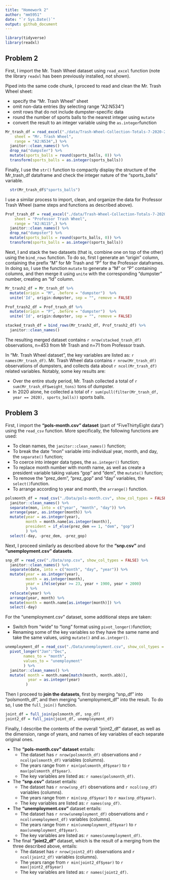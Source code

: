 ```yaml
---
title: "Homework 2"
author: "mm5951"
date: "`r Sys.Date()`"
output: github_document
---
```


```r
library(tidyverse)
library(readxl)
```

## Problem 2
First, I import the Mr. Trash Wheel dataset using `read_excel` function (note the library `readxl` has been previously installed, not shown).

Piped into the same code chunk, I proceed to read and clean the Mr. Trash Wheel sheet:

* specify the "Mr. Trash Wheel" sheet
* omit non-data entries (by selecting range "A2:N534")
* omit rows that do not include dumpster-specific data
* round the number of sports balls to the nearest integer using `mutate`
* convert the result to an integer variable using the `as.integer`function

```r
Mr_trash_df = read_excel("./data/Trash-Wheel-Collection-Totals-7-2020-2.xlsx",
    sheet = "Mr. Trash Wheel",
    range = "A2:N534",) %>% 
  janitor::clean_names() %>% 
  drop_na("dumpster") %>% 
  mutate(sports_balls = round(sports_balls, 0)) %>% 
  transform(sports_balls = as.integer(sports_balls)) 
```

Finally, I use the `str()` function to compactly display the structure of the Mr_trash_df dataframe and check the integer nature of the "sports_balls" variable.

```r
  str(Mr_trash_df$"sports_balls")
```

I use a similar process to import, clean, and organize the data for Professor Trash Wheel (same steps and functions as described above).

```r
Prof_trash_df = read_excel("./data/Trash-Wheel-Collection-Totals-7-2020-2.xlsx",
    sheet = "Professor Trash Wheel",
    range = "A2:N115",) %>%  
  janitor::clean_names() %>% 
  drop_na("dumpster") %>% 
  mutate(sports_balls = round(sports_balls, 0)) %>% 
  transform(sports_balls = as.integer(sports_balls))
```

Next, I and stack the two datasets (that is, combine one on top of the other) using the `bind_rows` function. To do so, first I generate an "origin" column, containing the prefix "M" for Mr Trash and "P" for the Professor dataframes. In doing so, I use the function `mutate` to generate a "M" or "P" containing columns, and then merge it using `unite` with the corresponding "dumpster" number, creating an "Id" column.

```r
Mr_trash2_df = Mr_trash_df %>% 
  mutate(origin = "M", .before = "dumpster")  %>% 
  unite('Id', origin:dumpster, sep = "", remove = FALSE)

Prof_trash2_df = Prof_trash_df %>% 
  mutate(origin = "P", .before = "dumpster")  %>% 
  unite('Id', origin:dumpster, sep = "", remove = FALSE)

stacked_trash_df = bind_rows(Mr_trash2_df, Prof_trash2_df) %>% 
  janitor::clean_names()
```

The resulting merged dataset contains `r nrow(stacked_trash_df)` observations, n=453 from Mr Trash and n=71 from Professor trash.

In "Mr. Trash Wheel dataset", the key variables are listed as: `r names(Mr_trash_df)`. Mr. Trash Wheel data contains `r nrow(Mr_trash_df)` observations of dumpsters, and collects data about `r ncol(Mr_trash_df)` related variables. Notably, some key results are:

* Over the entire study period, Mr. Trash collected a total of `r sum(Mr_trash_df$weight_tons)` tons of dumpster.
* In 2020 alone, he collected a total of `r sum(pull(filter(Mr_trash_df, year == 2020), sports_balls))` sports balls.


## Problem 3

First, I import the **"pols-month.csv" dataset** (part of "FiveThirtyEight data") using the `read_csv` function. More specifically, the following functions are used:

* To clean names, the `janitor::clean_names()` function;
* To break the date "mon" variable into individual year, month, and day, the `separate()` function;
* To coerce into integer data types, the `as.integer()` function;
* To replace month number with month name, as well as create a president variable taking values "gop" and "dem", the `mutate()` function;
* To remove the "prez_dem", "prez_gop" and "day" variables, the `select()`function.
* To arrange according to year and month, the `arrange()` function.

```r
polsmonth_df = read_csv("./Data/pols-month.csv", show_col_types = FALSE) %>%
  janitor::clean_names() %>%
  separate(mon, into = c("year", "month", "day")) %>%
  arrange(year, as.integer(month)) %>%
  mutate(year = as.integer(year),
         month = month.name[as.integer(month)],
         president = if_else(prez_dem == 1, "dem", "gop")
         ) %>%
  select(-day, -prez_dem, -prez_gop)
```

Next, I proceed similarly as described above for the **"snp.csv"** and **"unemployment.csv" datasets**.

```r
snp_df = read_csv("./Data/snp.csv", show_col_types = FALSE) %>%
  janitor::clean_names() %>%
  separate(date, into = c("month", "day", "year")) %>%
  mutate(year = as.integer(year),
         month = as.integer(month),
         year = ifelse(year >= 23, year + 1900, year + 2000)
         ) %>%
  relocate(year) %>%
  arrange(year, month) %>%
  mutate(month = month.name[as.integer(month)]) %>%
  select(-day)
```

For the "unemployment.csv" dataset, some additional steps are taken:

* Switch from “wide” to “long” format using `pivot_longer()`function; 
* Renaming some of the key variables so they have the same name and take the same values, using `mutate()` and `as.integer()`.

```r
unemployment_df = read_csv("./Data/unemployment.csv", show_col_types = FALSE) %>%
  pivot_longer("Jan":"Dec",
        names_to = "month",
        values_to = "unemployment"
        ) %>%
  janitor::clean_names() %>%
  mutate( month = month.name[match(month, month.abb)],
          year = as.integer(year)
         )
```

Then I proceed to **join the datasets**, first by merging "snp_df" into "polsmonth_df", and then merging "unemployment_df" into the result. To do so, I use the `full_join()` function.

```r
joint_df = full_join(polsmonth_df, snp_df)
joint2_df = full_join(joint_df, unemployment_df)
```

Finally, I describe the contents of the overall "joint2_df" dataset, as well as the dimension, range of years, and names of key variables of each separate original ones.

* The **"pols-month.csv" dataset** entails:
    -   The dataset has `r nrow(polsmonth_df)` observations and `r ncol(polsmonth_df)` variables (columns).
    -   The years range from `r min(polsmonth_df$year)` to `r max(polsmonth_df$year)`.
    -   The key variables are listed as: `r names(polsmonth_df)`.

* The **"snp.csv"** dataset entails:
    -   The dataset has `r nrow(snp_df)` observations and `r ncol(snp_df)` variables (columns).
    -   The years range from `r min(snp_df$year)` to `r max(snp_df$year)`.
    -   The key variables are listed as:  `r names(snp_df)`.

* The **"unemployment.csv"** dataset entails:
    -   The dataset has `r nrow(unemployment_df)` observations and `r ncol(unemployment_df)` variables (columns).
    -   The years range from `r min(unemployment_df$year)` to `r max(unemployment_df$year)`.
    -   The key variables are listed as:  `r names(unemployment_df)`.

* The final **"joint2_df"** dataset, which is the result of a merging from the three described above, entails:
    -   The dataset has `r nrow(joint2_df)` observations and `r ncol(joint2_df)` variables (columns).
    -   The years range from `r min(joint2_df$year)` to `r max(joint2_df$year)`
    -   The key variables are listed as:  `r names(joint2_df)`.

